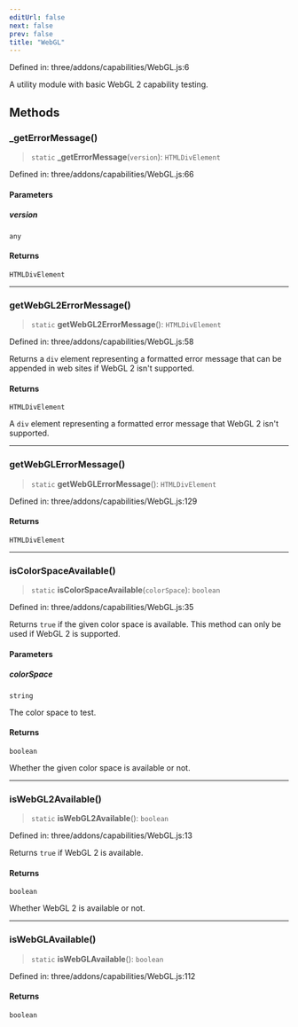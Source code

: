 ```yaml
---
editUrl: false
next: false
prev: false
title: "WebGL"
---
```


Defined in: three/addons/capabilities/WebGL.js:6

A utility module with basic WebGL 2 capability testing.

## Methods

### \_getErrorMessage()

> `static` **\_getErrorMessage**(`version`): `HTMLDivElement`

Defined in: three/addons/capabilities/WebGL.js:66

#### Parameters

##### version

`any`

#### Returns

`HTMLDivElement`

***

### getWebGL2ErrorMessage()

> `static` **getWebGL2ErrorMessage**(): `HTMLDivElement`

Defined in: three/addons/capabilities/WebGL.js:58

Returns a `div` element representing a formatted error message that can be appended in
web sites if WebGL 2 isn't supported.

#### Returns

`HTMLDivElement`

A `div` element representing a formatted error message that WebGL 2 isn't supported.

***

### getWebGLErrorMessage()

> `static` **getWebGLErrorMessage**(): `HTMLDivElement`

Defined in: three/addons/capabilities/WebGL.js:129

#### Returns

`HTMLDivElement`

***

### isColorSpaceAvailable()

> `static` **isColorSpaceAvailable**(`colorSpace`): `boolean`

Defined in: three/addons/capabilities/WebGL.js:35

Returns `true` if the given color space is available. This method can only be used
if WebGL 2 is supported.

#### Parameters

##### colorSpace

`string`

The color space to test.

#### Returns

`boolean`

Whether the given color space is available or not.

***

### isWebGL2Available()

> `static` **isWebGL2Available**(): `boolean`

Defined in: three/addons/capabilities/WebGL.js:13

Returns `true` if WebGL 2 is available.

#### Returns

`boolean`

Whether WebGL 2 is available or not.

***

### isWebGLAvailable()

> `static` **isWebGLAvailable**(): `boolean`

Defined in: three/addons/capabilities/WebGL.js:112

#### Returns

`boolean`
